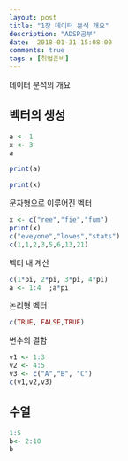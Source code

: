 ```yaml
---
layout: post
title: "1장 데이터 분석 개요"
description: "ADSP공부"
date:  2018-01-31 15:08:00
comments: true
tags : [취업준비]
---
```


데이터 분석의 개요

## 벡터의 생성 
```r
a <- 1
x <- 3
a
```
```r
print(a)
```
```r
print(x)
```

문자형으로 이루어진 벡터
```r
x <- c("ree","fie","fum")
print(x)
c("eveyone","loves","stats")
c(1,1,2,3,5,6,13,21)
```


벡터 내 계산 
```r
c(1*pi, 2*pi, 3*pi, 4*pi)
a <- 1:4  ;a*pi
```

논리형 벡터 
```r
c(TRUE, FALSE,TRUE)
```

변수의 결함
```r
v1 <- 1:3
v2 <- 4:5
v3 <- c("A","B", "C")
c(v1,v2,v3)
```

## 수열
```r
1:5
b<- 2:10
b
```



